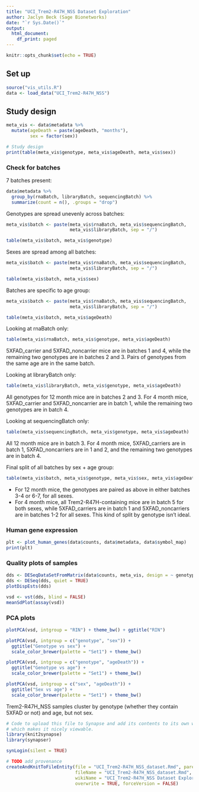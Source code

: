 ```yaml
---
title: "UCI_Trem2-R47H_NSS Dataset Exploration"
author: Jaclyn Beck (Sage Bionetworks)
date: "`r Sys.Date()`"
output:
  html_document:
    df_print: paged
---
```


```r
knitr::opts_chunk$set(echo = TRUE)
```

## Set up

```r
source("vis_utils.R")
data <- load_data("UCI_Trem2-R47H_NSS")
```

## Study design

```r
meta_vis <- data$metadata %>%
  mutate(ageDeath = paste(ageDeath, "months"),
         sex = factor(sex))

# Study design
print(table(meta_vis$genotype, meta_vis$ageDeath, meta_vis$sex))
```

### Check for batches

7 batches present:

```r
data$metadata %>%
  group_by(rnaBatch, libraryBatch, sequencingBatch) %>%
  summarize(count = n(), .groups = "drop")
```

Genotypes are spread unevenly across batches:

```r
meta_vis$batch <- paste(meta_vis$rnaBatch, meta_vis$sequencingBatch, 
                        meta_vis$libraryBatch, sep = "/")

table(meta_vis$batch, meta_vis$genotype)
```
Sexes are spread among all batches:

```r
meta_vis$batch <- paste(meta_vis$rnaBatch, meta_vis$sequencingBatch, 
                        meta_vis$libraryBatch, sep = "/")

table(meta_vis$batch, meta_vis$sex)
```
Batches are specific to age group:

```r
meta_vis$batch <- paste(meta_vis$rnaBatch, meta_vis$sequencingBatch, 
                        meta_vis$libraryBatch, sep = "/")

table(meta_vis$batch, meta_vis$ageDeath)
```
Looking at rnaBatch only:

```r
table(meta_vis$rnaBatch, meta_vis$genotype, meta_vis$ageDeath)
```
5XFAD_carrier and 5XFAD_noncarrier mice are in batches 1 and 4, while the remaining two genotypes are in batches 2 and 3. Pairs of genotypes from the same age are in the same batch. 

Looking at libraryBatch only:

```r
table(meta_vis$libraryBatch, meta_vis$genotype, meta_vis$ageDeath)
```
All genotypes for 12 month mice are in batches 2 and 3. For 4 month mice, 5XFAD_carrier and 5XFAD_noncarrier are in batch 1, while the remaining two genotypes are in batch 4.

Looking at sequencingBatch only:

```r
table(meta_vis$sequencingBatch, meta_vis$genotype, meta_vis$ageDeath)
```
All 12 month mice are in batch 3. For 4 month mice, 5XFAD_carriers are in batch 1, 5XFAD_noncarriers are in 1 and 2, and the remaining two genotypes are in batch 4.

Final split of all batches by sex + age group:

```r
table(meta_vis$batch, meta_vis$genotype, meta_vis$sex, meta_vis$ageDeath)
```

* For 12 month mice, the genotypes are paired as above in either batches 3-4 or 6-7, for all sexes.
* For 4 month mice, all Trem2-R47H-containing mice are in batch 5 for both sexes, while 5XFAD_carriers are in batch 1 and 5XFAD_noncarriers are in batches 1-2 for all sexes. This kind of split by genotype isn't ideal. 

### Human gene expression

```r
plt <- plot_human_genes(data$counts, data$metadata, data$symbol_map)
print(plt)
```

### Quality plots of samples

```r
dds <- DESeqDataSetFromMatrix(data$counts, meta_vis, design = ~ genotype)
dds <- DESeq(dds, quiet = TRUE)
plotDispEsts(dds)
```

```r
vsd <- vst(dds, blind = FALSE)
meanSdPlot(assay(vsd))
```

### PCA plots

```r
plotPCA(vsd, intgroup = "RIN") + theme_bw() + ggtitle("RIN")

plotPCA(vsd, intgroup = c("genotype", "sex")) + 
  ggtitle("Genotype vs sex") +
  scale_color_brewer(palette = "Set1") + theme_bw() 

plotPCA(vsd, intgroup = c("genotype", "ageDeath")) + 
  ggtitle("Genotype vs age") +
  scale_color_brewer(palette = "Set1") + theme_bw()

plotPCA(vsd, intgroup = c("sex", "ageDeath")) +
  ggtitle("Sex vs age") +
  scale_color_brewer(palette = "Set1") + theme_bw()
```

Trem2-R47H_NSS samples cluster by genotype (whether they contain 5XFAD or not) and age, but not sex.

```r
# Code to upload this file to Synapse and add its contents to its own wiki page,
# which makes it nicely viewable.
library(knit2synapse)
library(synapser)

synLogin(silent = TRUE)

# TODO add provenance
createAndKnitToFileEntity(file = "UCI_Trem2-R47H_NSS_dataset.Rmd", parentId = "syn64299959", 
                          fileName = "UCI_Trem2-R47H_NSS_dataset.Rmd",
                          wikiName = "UCI_Trem2-R47H_NSS Dataset Exploration", 
                          overwrite = TRUE, forceVersion = FALSE)

```
